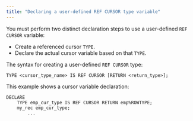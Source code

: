 ```yaml
---
title: "Declaring a user-defined REF CURSOR type variable"
---
```


<div id="declaring_a_user_defined_ref_cursor_type_variable" class="registered_link"></div>

You must perform two distinct declaration steps to use a user-defined `REF CURSOR` variable:

-   Create a referenced cursor `TYPE`.
-   Declare the actual cursor variable based on that `TYPE`.

The syntax for creating a user-defined `REF CURSOR` type:

```text
TYPE <cursor_type_name> IS REF CURSOR [RETURN <return_type>];
```

This example shows a cursor variable declaration:

```text
DECLARE
    TYPE emp_cur_type IS REF CURSOR RETURN emp%ROWTYPE;
    my_rec emp_cur_type;
        ...
```
